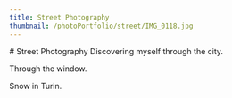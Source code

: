 ```yaml
---
title: Street Photography
thumbnail: /photoPortfolio/street/IMG_0118.jpg
---
```

<section>
# Street Photography
Discovering myself through the city.
</section>

<PhotoComponent
    url="/photoPortfolio/street/Jumping.jpg"
    aspect="horizontal" title="Jumping" />

<div className="min-w-full h-4/5 flex flex-row justify-start p-8">
<PhotoComponent title=""
    url="/photoPortfolio/street/IMG_0040.jpg"
    aspect="vertical" />
Through the window.
</div>

<PhotoComponent title=""
    url="/photoPortfolio/street/IMG_0118.jpg"
    aspect="horizontal"/>

<section className="intro">
<PhotoComponent title=""
    url="/photoPortfolio/street/IMG_0092.jpg"
    aspect="horizontal"/>
Snow in Turin.
</section>

<PhotoComponent title=""
    url="/photoPortfolio/street/IMG_0076.jpg"
    aspect="horizontal"/>

<PhotoComponent title=""
    url="/photoPortfolio/street/IMG_0203.jpg"
    aspect="horizontal"/>


<PhotoComponent title=""
    url="/photoPortfolio/street/IMG_0187.jpg"
    aspect="horizontal"/>

<div className="min-w-full h-full flex flex-row justify-end self-end p-8 gap-4">
<PhotoComponent title=""
    url="/photoPortfolio/street/IMG_0215.jpg"
    aspect="vertical"/>

<div className="w-full self-start h-full">
<PhotoComponent title=""
    url="/photoPortfolio/street/IMG_0355.jpg"
    aspect="vertical"/>
</div>
</div>
